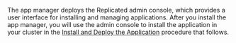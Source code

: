 The app manager deploys the Replicated admin console, which provides a user interface for installing and managing applications. After you install the app manager, you will use the admin console to install the application in your cluster in the [Install and Deploy the Application](#install-app) procedure that follows.
